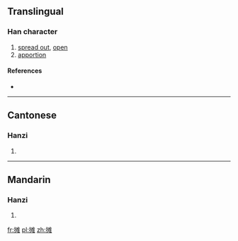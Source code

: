 {{also|攤}}
==Translingual==

===Han character===
{{Han char|rn=64|rad=手|as=10|sn=13|four=|canj=手水人土 (QEOG)}}

# [[spread out]], [[open]]
# [[apportion]]

====References====
* {{Han ref|kx=0449.081|hdz=31939.040|uh=644A|ud=25674}}

----

==Cantonese==

===Hanzi===
{{yue-hanzi|jyut=|y=taan1|tra=攤}}

# {{defn|Cantonese|sort=手10}}

----

==Mandarin==

===Hanzi===
{{cmn-hanzi|tra=攤|pin=[[tān]] ([[tan1]])|wg=t'an<sup>1</sup>}}

# {{defn|Mandarin|sort=手10}}

[[fr:摊]]
[[pl:摊]]
[[zh:摊]]